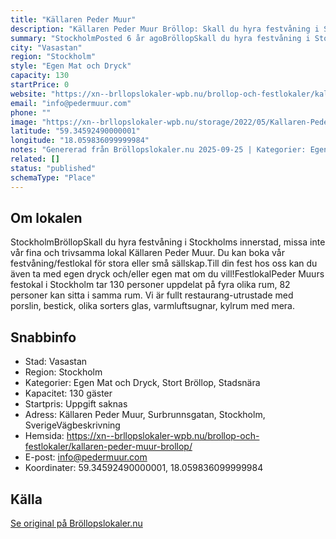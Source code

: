 ```yaml
---
title: "Källaren Peder Muur"
description: "Källaren Peder Muur Bröllop: Skall du hyra festvåning i Stockholms innerstad, missa inte vår fina och trivsamma lokal Källaren Peder Muur."
summary: "StockholmPosted 6 år agoBröllopSkall du hyra festvåning i Stockholms innerstad, missa inte vår fina och trivsamma lokal Källaren Peder Muur. Du kan boka vår festvåning/festlokal för stora eller små…"
city: "Vasastan"
region: "Stockholm"
style: "Egen Mat och Dryck"
capacity: 130
startPrice: 0
website: "https://xn--brllopslokaler-wpb.nu/brollop-och-festlokaler/kallaren-peder-muur-brollop/"
email: "info@pedermuur.com"
phone: ""
image: "https://xn--brllopslokaler-wpb.nu/storage/2022/05/Kallaren-Peder-Muur-brollop-festlokal-i-stockholm-3.webp"
latitude: "59.34592490000001"
longitude: "18.059836099999984"
notes: "Genererad från Bröllopslokaler.nu 2025-09-25 | Kategorier: Egen Mat och Dryck, Stort Bröllop, Stadsnära"
related: []
status: "published"
schemaType: "Place"
---
```


## Om lokalen

StockholmBröllopSkall du hyra festvåning i Stockholms innerstad, missa inte vår fina och trivsamma lokal Källaren Peder Muur. Du kan boka vår festvåning/festlokal för stora eller små sällskap.Till din fest hos oss kan du även ta med egen dryck och/eller egen mat om du vill!FestlokalPeder Muurs festokal i Stockholm tar 130 personer uppdelat på fyra olika rum, 82 personer kan sitta i samma rum. Vi är fullt restaurang-utrustade med porslin, bestick, olika sorters glas, varmluftsugnar, kylrum med mera.

## Snabbinfo

- Stad: Vasastan
- Region: Stockholm
- Kategorier: Egen Mat och Dryck, Stort Bröllop, Stadsnära
- Kapacitet: 130 gäster
- Startpris: Uppgift saknas
- Adress: Källaren Peder Muur, Surbrunnsgatan, Stockholm, SverigeVägbeskrivning
- Hemsida: https://xn--brllopslokaler-wpb.nu/brollop-och-festlokaler/kallaren-peder-muur-brollop/
- E-post: info@pedermuur.com
- Koordinater: 59.34592490000001, 18.059836099999984

## Källa

[Se original på Bröllopslokaler.nu](https://xn--brllopslokaler-wpb.nu/brollop-och-festlokaler/kallaren-peder-muur-brollop/)
